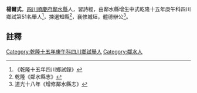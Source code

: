 {{明清人物信息框
| 姓名 = 楊爾式
| 最高職務 = 揀選知縣
| 國家 = 大清
| 爵位 =
| 籍貫 = [[四川|四川]][[順慶府|順慶府]][[鄰水縣|鄰水縣]]
| 字號 =
| 出生日期 = 
| 出生地點 =
| 逝世日期 = 
| 逝世地點 =
| 府邸 = 
| 墓葬 = 
| 配偶 =  
| 世系 = 
| 親屬 = 曾祖楊伯玄、祖楊宗美、父[[楊崇_(鄰水)|楊崇]]
| 出身 =
* 乾隆十五年庚午科舉人
| 經歷 =
| 著作 = 
* 乾隆《鄰水縣志》採輯
}}
'''楊爾式'''{{BD|？年||？年||}}，[[四川|四川]][[順慶府|順慶府]][[鄰水縣|鄰水縣]]人，習詩經，由鄰水縣增生中式乾隆十五年庚午科四川鄉試第51名舉人<ref>《乾隆十五年四川鄉試錄》</ref>，揀選知縣<ref>乾隆《鄰水縣志》</ref>，襄修城垣，體德辦公<ref>道光十八年《增修鄰水縣志》</ref>。
==註釋==
{{reflist}}
{{清朝人物小作品}}
{{鄰水楊氏}}
[[Category:乾隆十五年庚午科四川鄉試舉人|Category:乾隆十五年庚午科四川鄉試舉人]]
[[Category:鄰水人|Category:鄰水人]]